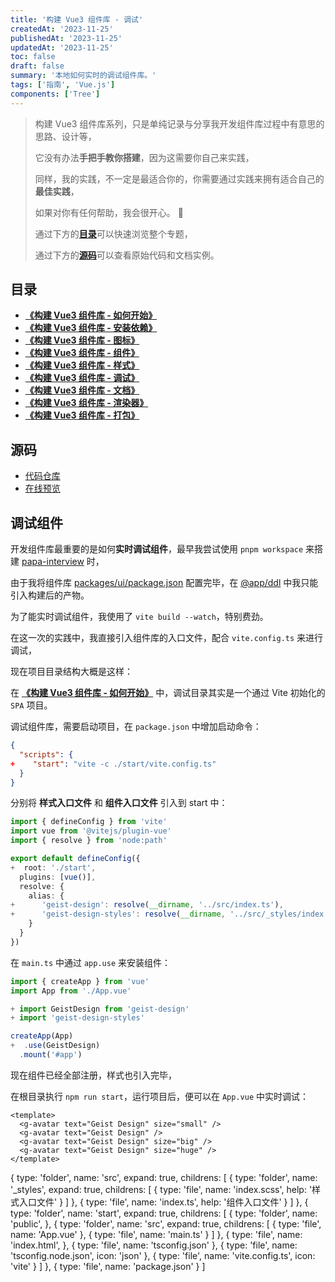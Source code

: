 ```yaml
---
title: '构建 Vue3 组件库 - 调试'
createdAt: '2023-11-25'
publishedAt: '2023-11-25'
updatedAt: '2023-11-25'
toc: false
draft: false
summary: '本地如何实时的调试组件库。'
tags: ['指南', 'Vue.js']
components: ['Tree']
---
```


> 构建 Vue3 组件库系列，只是单纯记录与分享我开发组件库过程中有意思的思路、设计等，
>
> 它没有办法**手把手教你搭建**，因为这需要你自己来实践，
>
> 同样，我的实践，不一定是最适合你的，你需要通过实践来拥有适合自己的**最佳实践**，
>
> 如果对你有任何帮助，我会很开心。 :tada:
>
> 通过下方的[**目录**](#目录)可以快速浏览整个专题，
>
> 通过下方的[**源码**](#源码)可以查看原始代码和文档实例。

## 目录

- [**《构建 Vue3 组件库 - 如何开始》**](/posts/setup-vue3-component-library/how-to-start)
- [**《构建 Vue3 组件库 - 安装依赖》**](/posts/setup-vue3-component-library/install-deps)
- [**《构建 Vue3 组件库 - 图标》**](/posts/setup-vue3-component-library/svg-icon)
- [**《构建 Vue3 组件库 - 组件》**](/posts/setup-vue3-component-library/sfc)
- [**《构建 Vue3 组件库 - 样式》**](/posts/setup-vue3-component-library/css)
- [**《构建 Vue3 组件库 - 调试》**](/posts/setup-vue3-component-library/debug)
- [**《构建 Vue3 组件库 - 文档》**](/posts/setup-vue3-component-library/doc)
- [**《构建 Vue3 组件库 - 渲染器》**](/posts/setup-vue3-component-library/plopjs)
- [**《构建 Vue3 组件库 - 打包》**](/posts/setup-vue3-component-library/build)

## 源码

- [代码仓库](https://github.com/passionzale/geist-design)
- [在线预览](https://geist-design.lovchun.com)

## 调试组件

开发组件库最重要的是如何**实时调试组件**，最早我尝试使用 `pnpm workspace` 来搭建 [papa-interview](https://github.com/passionzale/papa-interview) 时，

由于我将组件库 [packages/ui/package.json](https://github.com/PassionZale/papa-interview/tree/main/packages/ui/package.json) 配置完毕，在 [@app/ddl](https://github.com/PassionZale/papa-interview/tree/main/@app/ddl) 中我只能引入构建后的产物。

为了能实时调试组件，我使用了 `vite build --watch`，特别费劲。

在这一次的实践中，我直接引入组件库的入口文件，配合 `vite.config.ts` 来进行调试，

现在项目目录结构大概是这样：

<Tree data={Data} />

在 [**《构建 Vue3 组件库 - 如何开始》**](/posts/setup-vue3-component-library/how-to-start) 中，调试目录其实是一个通过 Vite 初始化的 `SPA` 项目。

调试组件库，需要启动项目，在 `package.json` 中增加启动命令：

```diff:package.json
{
  "scripts": {
+    "start": "vite -c ./start/vite.config.ts"
  }
}
```

分别将 **样式入口文件** 和 **组件入口文件** 引入到 start 中：

```diff:start/vite.config.ts
import { defineConfig } from 'vite'
import vue from '@vitejs/plugin-vue'
import { resolve } from 'node:path'

export default defineConfig({
+  root: './start',
  plugins: [vue()],
  resolve: {
    alias: {
+      'geist-design': resolve(__dirname, '../src/index.ts'),
+      'geist-design-styles': resolve(__dirname, '../src/_styles/index.scss')
    }
  }
})
```

在 `main.ts` 中通过 `app.use` 来安装组件：

```diff:start/src/main.ts
import { createApp } from 'vue'
import App from './App.vue'

+ import GeistDesign from 'geist-design'
+ import 'geist-design-styles'

createApp(App)
+  .use(GeistDesign)
  .mount('#app')
```

现在组件已经全部注册，样式也引入完毕，

在根目录执行 `npm run start`，运行项目后，便可以在 `App.vue` 中实时调试：

```html:src/App.vue
<template>
  <g-avatar text="Geist Design" size="small" />
  <g-avatar text="Geist Design" />
  <g-avatar text="Geist Design" size="big" />
  <g-avatar text="Geist Design" size="huge" />
</template>
```

  {
    type: 'folder',
    name: 'src',
    expand: true,
    childrens: [
      {
        type: 'folder',
        name: '_styles',
        expand: true,
        childrens: [
          { type: 'file', name: 'index.scss', help: '样式入口文件' }
        ]
      },
      {
        type: 'file',
        name: 'index.ts',
        help: '组件入口文件'
      }
    ]
  },
  {
    type: 'folder',
    name: 'start',
    expand: true,
    childrens: [
      {
        type: 'folder',
        name: 'public',
      },
      {
        type: 'folder',
        name: 'src',
        expand: true,
        childrens: [
          { type: 'file', name: 'App.vue' },
          { type: 'file', name: 'main.ts' }
        ]
      },
      {
        type: 'file',
        name: 'index.html',
      },
      {
        type: 'file',
        name: 'tsconfig.json'
      },
      {
        type: 'file',
        name: 'tsconfig.node.json',
        icon: 'json'
      },
      {
        type: 'file',
        name: 'vite.config.ts',
        icon: 'vite'
      }
    ]
  },
  {
    type: 'file',
    name: 'package.json'
  }
]


